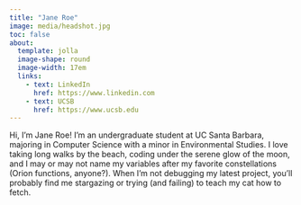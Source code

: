 ```yaml
---
title: "Jane Roe"
image: media/headshot.jpg
toc: false
about: 
  template: jolla
  image-shape: round
  image-width: 17em
  links: 
    - text: LinkedIn
      href: https://www.linkedin.com
    - text: UCSB
      href: https://www.ucsb.edu
---
```


Hi, I’m Jane Roe! I’m an undergraduate student at UC Santa Barbara, majoring in Computer Science with a minor in Environmental Studies. I love taking long walks by the beach, coding under the serene glow of the moon, and I may or may not name my variables after my favorite constellations (Orion functions, anyone?). When I’m not debugging my latest project, you’ll probably find me stargazing or trying (and failing) to teach my cat how to fetch.
